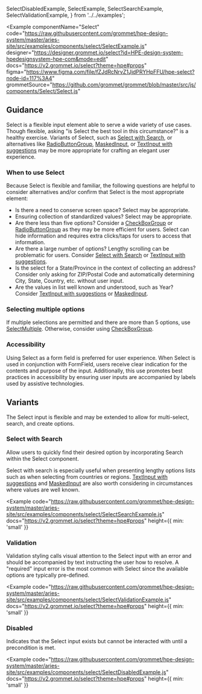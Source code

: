   SelectDisabledExample,
  SelectExample,
  SelectSearchExample,
  SelectValidationExample,
} from '../../examples';

<Example
  componentName="Select"
  code="https://raw.githubusercontent.com/grommet/hpe-design-system/master/aries-site/src/examples/components/select/SelectExample.js"
  designer="https://designer.grommet.io/select?id=HPE-design-system-hpedesignsystem-hpe-com&mode=edit"
  docs="https://v2.grommet.io/select?theme=hpe#props"
  figma="https://www.figma.com/file/fZJdRcNrvZ1JjdPRYHpFFU/hpe-select?node-id=117%3A4"
  grommetSource="https://github.com/grommet/grommet/blob/master/src/js/components/Select/Select.js"
>
  <SelectExample />
</Example>

## Guidance

Select is a flexible input element able to serve a wide variety of use cases. Though flexible, asking "is Select the best tool in this circumstance?" is a healthy exercise. Variants of Select, such as [Select with Search](#select-with-search), or alternatives like [RadioButtonGroup](/components/radiobuttongroup), [MaskedInput](/components/maskedinput), or [TextInput with suggestions](/components/textinput#textinput-with-suggestions) may be more appropriate for crafting an elegant user experience.

### When to use Select

Because Select is flexible and familiar, the following questions are helpful to consider alternatives and/or confirm that Select is the most appropriate element:

- Is there a need to conserve screen space? Select may be appropriate.
- Ensuring collection of standardized values? Select may be appropriate.
- Are there less than five options? Consider a [CheckBoxGroup](/components/checkboxgroup) or [RadioButtonGroup](/components/radiobuttongroup) as they may be more efficient for users. Select can hide information and requires extra clicks/taps for users to access that information.
- Are there a large number of options? Lengthy scrolling can be problematic for users. Consider [Select with Search](#select-with-search) or [TextInput with suggestions](/components/textinput#textinput-with-suggestions).
- Is the select for a State/Province in the context of collecting an address? Consider only asking for ZIP/Postal Code and automatically determining City, State, Country, etc. without user input.
- Are the values in list well known and understood, such as Year? Consider [TextInput with suggestions](/components/textinput#textinput-with-suggestions) or [MaskedInput](/components/maskedinput).

### Selecting multiple options

If multiple selections are permitted and there are more than 5 options, use [SelectMultiple](/components/selectmultiple). Otherwise, consider using [CheckBoxGroup](/components/checkboxgroup).

### Accessibility

Using Select as a form field is preferred for user experience. When Select is used in conjunction with FormField, users receive clear indication for the contents and purpose of the input. Additionally, this use promotes best practices in accessibility by ensuring user inputs are accompanied by labels used by assistive technologies.

## Variants

The Select input is flexible and may be extended to allow for multi-select, search, and create options.

### Select with Search

Allow users to quickly find their desired option by incorporating Search within the Select component.

Select with search is especially useful when presenting lengthy options lists such as when selecting from countries or regions. [TextInput with suggestions](/components/textinput#textinput-with-suggestions) and [MaskedInput](/components/maskedinput) are also worth considering in circumstances where values are well known.

<Example
  code="https://raw.githubusercontent.com/grommet/hpe-design-system/master/aries-site/src/examples/components/select/SelectSearchExample.js"
  docs="https://v2.grommet.io/select?theme=hpe#props"
  height={{ min: 'small' }}
>
  <SelectSearchExample />
</Example>

### Validation

Validation styling calls visual attention to the Select input with an error and should be accompanied by text instructing the user how to resolve. A "required" input error is the most common with Select since the available options are typically pre-defined.

<Example
  code="https://raw.githubusercontent.com/grommet/hpe-design-system/master/aries-site/src/examples/components/select/SelectValidationExample.js"
  docs="https://v2.grommet.io/select?theme=hpe#props"
  height={{ min: 'small' }}
>
  <SelectValidationExample />
</Example>

### Disabled

Indicates that the Select input exists but cannot be interacted with until a precondition is met.

<Example
  code="https://raw.githubusercontent.com/grommet/hpe-design-system/master/aries-site/src/examples/components/select/SelectDisabledExample.js"
  docs="https://v2.grommet.io/select?theme=hpe#props"
  height={{ min: 'small' }}
>
  <SelectDisabledExample />
</Example>
